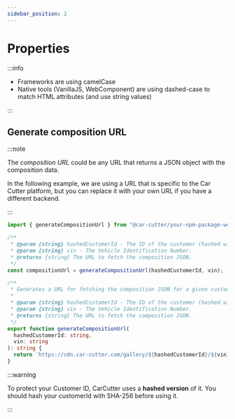 ```yaml
---
sidebar_position: 2
---
```




# Properties

:::info

- Frameworks are using camelCase
- Native tools (VanillaJS, WebComponent) are using dashed-case to match HTML attributes (and use string values)

:::

<WebPlayerPropertiesTable />

## Generate composition URL

:::note

The _composition URL_ could be any URL that returns a JSON object with the composition data.

In the following example, we are using a URL that is specific to the Car Cutter platform, but you can replace it with your own URL if you have a different backend.

:::

<Tabs>
  <TabItem value="package" label="NPM package">

```ts
import { generateCompositionUrl } from "@car-cutter/your-npm-package-webplayer";

/**
 * @param {string} hashedCustomerId - The ID of the customer (hashed with SHA-256).
 * @param {string} vin - The Vehicle Identification Number.
 * @returns {string} The URL to fetch the composition JSON.
 */
const compositionUrl = generateCompositionUrl(hashedCustomerId, vin);
```

  </TabItem>

  <TabItem value="script" label="<script/>">

```ts
/**
 * Generates a URL for fetching the composition JSON for a given customer and vehicle.
 *
 * @param {string} hashedCustomerId - The ID of the customer (hashed with SHA-256).
 * @param {string} vin - The Vehicle Identification Number.
 * @returns {string} The URL to fetch the composition JSON.
 */
export function generateCompositionUrl(
  hashedCustomerId: string,
  vin: string
): string {
  return `https://cdn.car-cutter.com/gallery/${hashedCustomerId}/${vin}/composition_v3.json`;
}
```

  </TabItem>

</Tabs>

:::warning

To protect your Customer ID, CarCutter uses a **hashed version** of it.
You should hash your customerId with SHA-256 before using it.

:::
